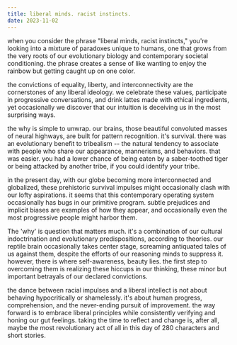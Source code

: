 ```yaml
---
title: liberal minds. racist instincts.
date: 2023-11-02
---
```


when you consider the phrase "liberal minds, racist instincts," you're looking into a mixture of paradoxes unique to humans, one that
grows from the very roots of our evolutionary biology and contemporary societal conditioning. the phrase creates a sense of like
wanting to enjoy the rainbow but getting caught up on one color.

the convictions of equality, liberty, and interconnectivity are the cornerstones of any liberal ideology. we celebrate these values,
participate in progressive conversations, and drink lattes made with ethical ingredients, yet occasionally we discover that our intuition
is deceiving us in the most surprising ways.

the why is simple to unwrap. our brains, those beautiful convoluted masses of neural highways, are built for pattern recognition. it's
survival. there was an evolutionary benefit to tribealism -- the natural tendency to associate with people who share our appearance,
mannerisms, and behaviors. that was easier. you had a lower chance of being eaten by a saber-toothed tiger or being attacked
by another tribe, if you could identify your tribe.

in the present day, with our globe becoming more interconnected and globalized, these prehistoric survival impulses might occasionally
clash with our lofty aspirations. it seems that this contemporary operating system occasionally has bugs in our primitive program. subtle
prejudices and implicit biases are examples of how they appear, and occasionally even the most progressive people might harbor them.

The 'why' is question that matters much. it's a combination of our cultural indoctrination and evolutionary predispositions, according
to theories. our reptile brain occasionally takes center stage, screaming antiquated tales of us against them, despite the efforts of
our reasoning minds to suppress it. however, there is where self-awareness, beauty lies. the first step to overcoming them is realizing
these hiccups in our thinking, these minor but important betrayals of our declared convictions.

the dance between racial impulses and a liberal intellect is not about behaving hypocritically or shamelessly. it's about human progress,
comprehension, and the never-ending pursuit of improvement. the way forward is to embrace liberal principles while consistently verifying
and honing our gut feelings. taking the time to reflect and change is, after all, maybe the most revolutionary act of all in this day of
280 characters and short stories.
